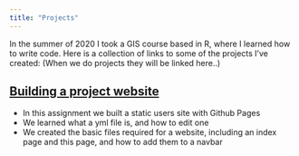 ```yaml
---
title: "Projects"
---
```


In the summer of 2020 I took a GIS course based in R, where I learned how to write code. Here is a collection of links to some of the projects I've created: 
(When we do projects they will be linked here..)

## [Building a project website](mikaleslie.github.io/)

- In this assignment we built a static users site with Github Pages 
- We learned what a yml file is, and how to edit one
- We created the basic files required for a website, including an index page and this page, and how to add them to a navbar
